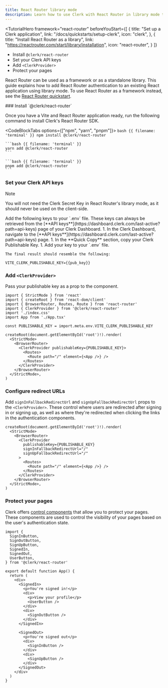 ```yaml
---
title: React Router library mode
description: Learn how to use Clerk with React Router in library mode to add authentication to your application.
---
```


<TutorialHero
  framework="react-router"
  beforeYouStart={[
    {
      title: "Set up a Clerk application",
      link: "/docs/quickstarts/setup-clerk",
      icon: "clerk",
    },
    {
      title: "Install React Router as a library",
      link: "https://reactrouter.com/start/library/installation",
      icon: "react-router",
    }
  ]}
>
  - Install `@clerk/react-router`
  - Set your Clerk API keys
  - Add `<ClerkProvider>`
  - Protect your pages
</TutorialHero>

React Router can be used as a framework or as a standalone library. This guide explains how to add React Router authentication to an existing React application using library mode. To use React Router as a framework instead, see the [React Router quickstart](/docs/quickstarts/react-router).

<Steps>
  ### Install `@clerk/react-router`

  Once you have a Vite and React Router application ready, run the following command to install Clerk's React Router SDK.

  <CodeBlockTabs options={["npm", "yarn", "pnpm"]}>
    ```bash {{ filename: 'terminal' }}
    npm install @clerk/react-router
    ```

    ```bash {{ filename: 'terminal' }}
    yarn add @clerk/react-router
    ```

    ```bash {{ filename: 'terminal' }}
    pnpm add @clerk/react-router
    ```
  </CodeBlockTabs>

  ### Set your Clerk API keys

  > [!NOTE]
  > You will not need the Clerk Secret Key in React Router's library mode, as it should never be used on the client-side.

  <SignedIn>
    Add the following keys to your `.env` file. These keys can always be retrieved from the [**API keys**](https://dashboard.clerk.com/last-active?path=api-keys) page of your Clerk Dashboard.
  </SignedIn>

  <SignedOut>
    1. In the Clerk Dashboard, navigate to the [**API keys**](https://dashboard.clerk.com/last-active?path=api-keys) page.
    1. In the **Quick Copy** section, copy your Clerk Publishable Key.
    1. Add your key to your `.env` file.

    The final result should resemble the following:
  </SignedOut>

  ```env {{ filename: '.env' }}
  VITE_CLERK_PUBLISHABLE_KEY={{pub_key}}
  ```

  ### Add `<ClerkProvider>`

  <Include src="_partials/clerk-provider" />

  Pass your publishable key as a prop to the component.

  ```tsx {{ filename: 'src/main.tsx', mark: [4, 8, [13, 17]] }}
  import { StrictMode } from 'react'
  import { createRoot } from 'react-dom/client'
  import { BrowserRouter, Routes, Route } from 'react-router'
  import { ClerkProvider } from '@clerk/react-router'
  import './index.css'
  import App from './App.tsx'

  const PUBLISHABLE_KEY = import.meta.env.VITE_CLERK_PUBLISHABLE_KEY

  createRoot(document.getElementById('root')!).render(
    <StrictMode>
      <BrowserRouter>
        <ClerkProvider publishableKey={PUBLISHABLE_KEY}>
          <Routes>
            <Route path="/" element={<App />} />
          </Routes>
        </ClerkProvider>
      </BrowserRouter>
    </StrictMode>,
  )
  ```

  ### Configure redirect URLs

  Add `signInFallbackRedirectUrl` and `signUpFallbackRedirectUrl` props to the `<ClerkProvider>`. These control where users are redirected after signing in or signing up, as well as where they're redirected when clicking the links in the authentication components.

  ```tsx {{ filename: 'src/main.tsx', mark: [6, 7] }}
  createRoot(document.getElementById('root')!).render(
    <StrictMode>
      <BrowserRouter>
        <ClerkProvider
          publishableKey={PUBLISHABLE_KEY}
          signInFallbackRedirectUrl="/"
          signUpFallbackRedirectUrl="/"
        >
          <Routes>
            <Route path="/" element={<App />} />
          </Routes>
        </ClerkProvider>
      </BrowserRouter>
    </StrictMode>,
  )
  ```

  ### Protect your pages

  Clerk offers [control components](/docs/components/overview) that allow you to protect your pages. These components are used to control the visibility of your pages based on the user's authentication state.

  ```tsx {{ filename: 'src/App.tsx' }}
  import {
    SignInButton,
    SignOutButton,
    SignUpButton,
    SignedIn,
    SignedOut,
    UserButton,
  } from '@clerk/react-router'

  export default function App() {
    return (
      <div>
        <SignedIn>
          <p>You're signed in!</p>
          <div>
            <p>View your profile</p>
            <UserButton />
          </div>
          <div>
            <SignOutButton />
          </div>
        </SignedIn>

        <SignedOut>
          <p>You're signed out</p>
          <div>
            <SignInButton />
          </div>
          <div>
            <SignUpButton />
          </div>
        </SignedOut>
      </div>
    )
  }
  ```
</Steps>

